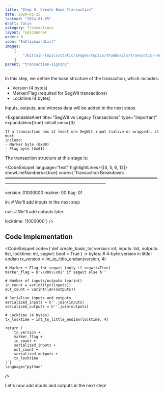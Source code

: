 ```yaml
---
title: "Step 0: Create Base Transaction"
date: 2024-01-25
lastmod: "2024-01-25"
draft: false
category: Transactions
layout: TopicBanner
order: 0
icon: "FaClipboardList"
images:
    [
        "/bitcoin-topics/static/images/topics/thumbnails/transaction-module/signature/tx-thumbnail-signature-0.jpg"
    ]
parent: "transaction-signing"
---
```


In this step, we define the base structure of the transaction, which includes:

-   Version (4 bytes)
-   Marker/Flag (required for SegWit transactions)
-   Locktime (4 bytes)

Inputs, outputs, and witness data will be added in the next steps.

<div className="dark:hidden w-full rounded-xl overflow-hidden full-width">
    <SvgDisplay
        src="/bitcoin-topics/static/images/topics/transactions/signature/signature6.svg"
        width="100%"
        height="auto"
    />
</div>
<div className="hidden dark:block w-full rounded-xl overflow-hidden full-width">
    <SvgDisplay
        src="/bitcoin-topics/static/images/topics/transactions/signature/signature6.svg"
        width="100%"
        height="auto"
    />
</div>

<ExpandableAlert
    title="SegWit vs Legacy Transactions"
    type="important"
    expandable={true}
    initialLines={3}
>
    If a transaction has at least one SegWit input (native or wrapped), it must
    include: 
    - Marker byte (0x00) 
    - Flag byte (0x01)
</ExpandableAlert>

The transaction structure at this stage is:

<CodeSnippet
    language="text"
    highlightLines={[4, 5, 6, 12]}
    showLineNumbers={true}
    code={`Transaction Breakdown:
═══════════════════════════════════════════════════════════════════════════════════

version: 01000000
marker: 00
flag: 01

in: # We'll add inputs in the next step

out: # We'll add outputs later

locktime: 11000000`}
/>

## Code Implementation

<CodeSnippet
    code={`def create_basic_tx(
    version: int,
    inputs: list,
    outputs: list,
    locktime: int,
    segwit: bool = True
) -> bytes:
    # 4-byte version in little-endian
    tx_version = int_to_little_endian(version, 4)
    
    # Marker + Flag for segwit (only if segwit=True)
    marker_flag = b'\\x00\\x01' if segwit else b''
    
    # Number of inputs/outputs (varint)
    in_count = varint(len(inputs))
    out_count = varint(len(outputs))
    
    # Serialize inputs and outputs
    serialized_inputs = b''.join(inputs)
    serialized_outputs = b''.join(outputs)
    
    # Locktime (4 bytes)
    tx_locktime = int_to_little_endian(locktime, 4)
    
    return (
        tx_version +
        marker_flag +
        in_count +
        serialized_inputs +
        out_count +
        serialized_outputs +
        tx_locktime
    )`}
    language="python"
/>

Let's now add inputs and outputs in the next step!
